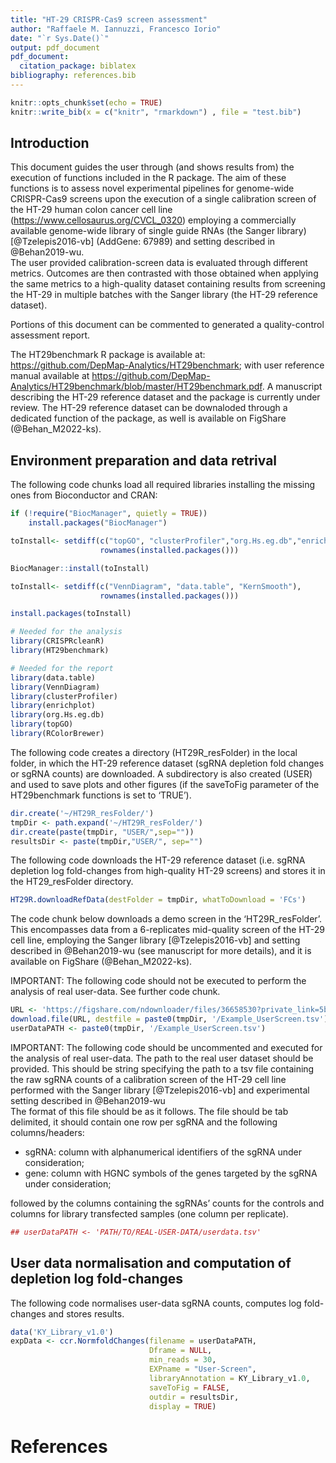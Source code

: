```yaml
---
title: "HT-29 CRISPR-Cas9 screen assessment"
author: "Raffaele M. Iannuzzi, Francesco Iorio"
date: "`r Sys.Date()`"
output: pdf_document
pdf_document: 
  citation_package: biblatex
bibliography: references.bib
---
```


```r
knitr::opts_chunk$set(echo = TRUE)
knitr::write_bib(x = c("knitr", "rmarkdown") , file = "test.bib")
```

## Introduction

This document guides the user through (and shows results from) the execution of functions included in the \textit{HT29benchmark} R package. The aim of these functions is to assess novel experimental pipelines for genome-wide CRISPR-Cas9 screens upon the execution of a single calibration screen of the HT-29 human colon cancer cell line (<https://www.cellosaurus.org/CVCL_0320>) employing a commercially available genome-wide library of single guide RNAs (the Sanger library) [@Tzelepis2016-vb] (AddGene: 67989) and setting described in @Behan2019-wu.\
The user provided calibration-screen data is evaluated through different metrics. Outcomes are then contrasted with those obtained when applying the same metrics to a high-quality dataset containing results from screening the HT-29 in multiple batches with the Sanger library (the HT-29 reference dataset).\

Portions of this document can be commented to generated a quality-control assessment report.\

The HT29benchmark R package is available at: <https://github.com/DepMap-Analytics/HT29benchmark>; with user reference manual available at <https://github.com/DepMap-Analytics/HT29benchmark/blob/master/HT29benchmark.pdf>. A manuscript describing the HT-29 reference dataset and the \textit{HT29benchmark} package is currently under review. The HT-29 reference dataset can be downaloded through a dedicated function of the \textit{HT29benchmark} package, as well is available on FigShare (@Behan_M2022-ks).

## Environment preparation and data retrival

The following code chunks load all required libraries installing the missing ones from Bioconductor and CRAN:\

```r
if (!require("BiocManager", quietly = TRUE))
    install.packages("BiocManager")

toInstall<- setdiff(c("topGO", "clusterProfiler","org.Hs.eg.db","enrichplot"),
                    rownames(installed.packages()))

BiocManager::install(toInstall)

toInstall<- setdiff(c("VennDiagram", "data.table", "KernSmooth"),
                    rownames(installed.packages()))

install.packages(toInstall)
```

```r
# Needed for the analysis
library(CRISPRcleanR)
library(HT29benchmark)

# Needed for the report
library(data.table)
library(VennDiagram)
library(clusterProfiler)
library(enrichplot) 
library(org.Hs.eg.db)
library(topGO)
library(RColorBrewer)
```

The following code creates a directory (HT29R_resFolder) in the local folder, in which the HT-29 reference dataset (sgRNA depletion fold changes or sgRNA counts) are downloaded. A subdirectory is also created (USER) and used to save plots and other figures (if the saveToFig parameter of the HT29benchmark functions is set to 'TRUE').\

```r
dir.create('~/HT29R_resFolder/')
tmpDir <- path.expand('~/HT29R_resFolder/')
dir.create(paste(tmpDir, "USER/",sep=""))
resultsDir <- paste(tmpDir,"USER/", sep="")
```

The following code downloads the HT-29 reference dataset (i.e. sgRNA depletion log fold-changes from high-quality HT-29 screens) and stores it in the HT29_resFolder directory.\

```r
HT29R.downloadRefData(destFolder = tmpDir, whatToDownload = 'FCs')
```

The code chunk below downloads a demo screen in the 'HT29R_resFolder'. This encompasses data from a 6-replicates mid-quality screen of the HT-29 cell line, employing the Sanger library [@Tzelepis2016-vb] and setting described in @Behan2019-wu (see manuscript for more details), and it is available on FigShare (@Behan_M2022-ks).\

IMPORTANT: The following code should not be executed to perform the analysis of real user-data. See further code chunk.

```r
URL <- 'https://figshare.com/ndownloader/files/36658530?private_link=5b2a579791c47a417474'
download.file(URL, destfile = paste0(tmpDir, '/Example_UserScreen.tsv'))
userDataPATH <- paste0(tmpDir, '/Example_UserScreen.tsv')
```
IMPORTANT: The following code should be uncommented and executed for the analysis of real user-data. The path to the real user dataset should be provided. This should be string specifying the path to a tsv file containing the raw sgRNA counts of a
calibration screen of the HT-29 cell line performed with the Sanger library [@Tzelepis2016-vb] and experimental setting described in @Behan2019-wu\
The format of this file should be as it follows. The file should be tab delimited, it should contain one row per sgRNA and the following columns/headers:

  + sgRNA: column with alphanumerical identifiers of the sgRNA under consideration;
  + gene: column with HGNC symbols of the genes targeted by the sgRNA under consideration;

followed by the columns containing the sgRNAs' counts for the controls and columns for library transfected samples (one column per replicate).

```r
## userDataPATH <- 'PATH/TO/REAL-USER-DATA/userdata.tsv'
```

## User data normalisation and computation of depletion log fold-changes

The following code normalises user-data sgRNA counts, computes log fold-changes and stores results.

```r
data('KY_Library_v1.0')
expData <- ccr.NormfoldChanges(filename = userDataPATH,
                               Dframe = NULL,
                               min_reads = 30, 
                               EXPname = "User-Screen", 
                               libraryAnnotation = KY_Library_v1.0,
                               saveToFig = FALSE,
                               outdir = resultsDir,
                               display = TRUE)
```

# References
